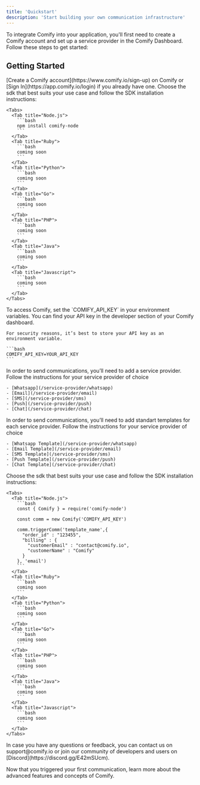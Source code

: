 ```yaml
---
title: 'Quickstart'
description: 'Start building your own communication infrastructure'
---
```


To integrate Comify into your application, you'll first need to create a Comify account and set up a service provider in the Comify Dashboard. Follow these steps to get started:

## Getting Started

<Steps>
  <Step title="Create a Comify Account">
    [Create a Comify account](https://www.comify.io/sign-up) on Comify or [Sign In](https://app.comify.io/login) if you already have one.

  </Step>

  <Step title="Add the SDK into your project">
    Choose the sdk that best suits your use case and follow the SDK installation instructions:

    <Tabs>
      <Tab title="Node.js">
        ```bash
        npm install comify-node
        ```
      </Tab>
      <Tab title="Ruby">
        ```bash
        coming soon
        ```
      </Tab>
      <Tab title="Python">
        ```bash
        coming soon
        ```
      </Tab>
      <Tab title="Go">
        ```bash
        coming soon
        ```
      </Tab>
      <Tab title="PHP">
        ```bash
        coming soon
        ```
      </Tab>
      <Tab title="Java">
        ```bash
        coming soon
        ```
      </Tab>
      <Tab title="Javascript">
        ```bash
        coming soon
        ```
      </Tab>
    </Tabs>
    
  </Step>
  

  <Step title="Configure API Keys">
    To access Comify, set the `COMIFY_API_KEY` in your environment variables. You can find your API key in the developer section of your Comify dashboard.

    For security reasons, it’s best to store your API key as an environment variable.

    ```bash
    COMIFY_API_KEY=YOUR_API_KEY
    ```

  </Step>

  <Step title="Add Your Service Provider">
    In order to send communications, you’ll need to add a service provider. Follow the instructions for your service provider of choice

    - [Whatsapp](/service-provider/whatsapp)
    - [Email](/service-provider/email)
    - [SMS](/service-provider/sms)
    - [Push](/service-provider/push)
    - [Chat](/service-provider/chat)
  </Step>

  <Step title="Add Your Templates">
    In order to send communications, you’ll need to add standart templates for each service provider. Follow the instructions for your service provider of choice

    - [Whatsapp Template](/service-provider/whatsapp)
    - [Email Template](/service-provider/email)
    - [SMS Template](/service-provider/sms)
    - [Push Template](/service-provider/push)
    - [Chat Template](/service-provider/chat)
  </Step>

  <Step title="Send your first communication">
    Choose the sdk that best suits your use case and follow the SDK installation instructions:

    <Tabs>
      <Tab title="Node.js">
        ```bash
        const { Comify } = require('comify-node')

        const comm = new Comify('COMIFY_API_KEY')

        comm.triggerComm('template_name',{ 
          "order_id" : "123455",
          "billing" : {
            "customerEmail" : "contact@comify.io",
            "customerName" : "Comify"
          }
        }, 'email')
        ```
      </Tab>
      <Tab title="Ruby">
        ```bash
        coming soon
        ```
      </Tab>
      <Tab title="Python">
        ```bash
        coming soon
        ```
      </Tab>
      <Tab title="Go">
        ```bash
        coming soon
        ```
      </Tab>
      <Tab title="PHP">
        ```bash
        coming soon
        ```
      </Tab>
      <Tab title="Java">
        ```bash
        coming soon
        ```
      </Tab>
      <Tab title="Javascript">
        ```bash
        coming soon
        ```
      </Tab>
    </Tabs>
    
  </Step>

  <Step title="Join the Comify Community">
    In case you have any questions or feedback, you can contact us on support@comify.io or join our community of developers and users on [Discord](https://discord.gg/E42mSUcm).
  </Step>

</Steps>


Now that you triggered your first communication, learn more about the advanced features and concepts of Comify.


